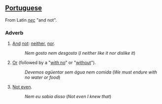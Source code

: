 ==[[Portuguese]]==
From Latin ''[[nec]]'' "and not".
===Adverb===
# [[And]] [[not]]: [[neither]], [[nor]].
#:''Nem gosto nem desgosto'' (''I neither like it nor dislike it'')
# [[Or]] (followed by a "[[with no]]" or "[[without]]").
#:''Devemos agüentar sem água nem comida'' (''We must endure with no water or food'')
# [[Not even]].
#:''Nem eu sabia disso'' (''Not even I knew that'')